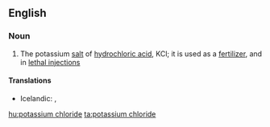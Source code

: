 ==English==

===Noun===
{{wikipedia}}
{{en-noun|sg=[[potassium]] [[chloride]]|-}}

#{{inorganic compound}} The potassium [[salt]] of [[hydrochloric acid]], KCl; it is used as a [[fertilizer]], and in [[lethal injection]]s

====Translations====
{{trans-top|the salt KCl}}
* Icelandic: {{t-|is|kalíumklóríð|n}}, {{t-|is|kalínklóríð|n}}
{{trans-mid}}
{{trans-bottom}}

[[hu:potassium chloride]]
[[ta:potassium chloride]]